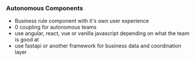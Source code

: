 ### Autonomous Components

- Business rule component with it's own user experience
- 0 coupling for autonomous teams
- use angular, react, vue or vanilla javascript depending on what the team is good at
- use fastapi or another framework for business data and coordination layer 